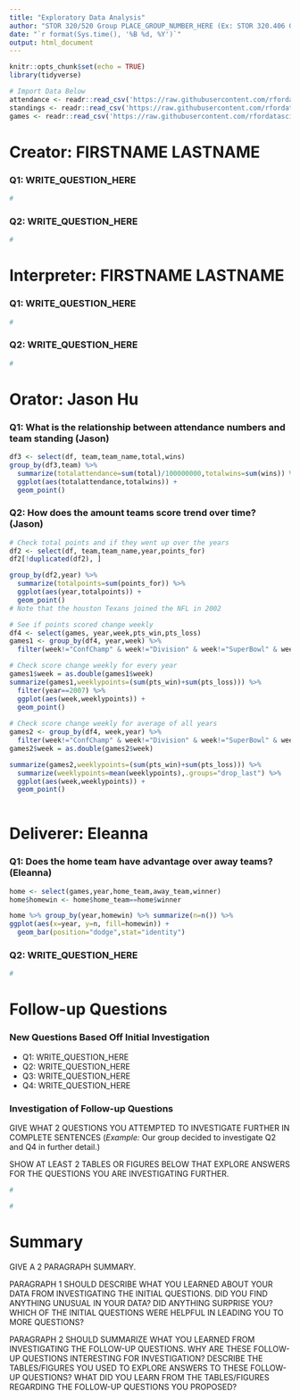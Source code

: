 ---
title: "Exploratory Data Analysis"
author: "STOR 320/520 Group PLACE_GROUP_NUMBER_HERE (Ex: STOR 320.406 Group 12)"
date: "`r format(Sys.time(), '%B %d, %Y')`"
output: html_document
---

```{r setup, include=FALSE}
knitr::opts_chunk$set(echo = TRUE)
library(tidyverse)

# Import Data Below
attendance <- readr::read_csv('https://raw.githubusercontent.com/rfordatascience/tidytuesday/master/data/2020/2020-02-04/attendance.csv')
standings <- readr::read_csv('https://raw.githubusercontent.com/rfordatascience/tidytuesday/master/data/2020/2020-02-04/standings.csv')
games <- readr::read_csv('https://raw.githubusercontent.com/rfordatascience/tidytuesday/master/data/2020/2020-02-04/games.csv')
```

# Creator: FIRSTNAME LASTNAME

### Q1: WRITE_QUESTION_HERE

```{r}
#
```

### Q2: WRITE_QUESTION_HERE

```{r}
#
```

# Interpreter: FIRSTNAME LASTNAME

### Q1: WRITE_QUESTION_HERE

```{r}
#
```

### Q2: WRITE_QUESTION_HERE

```{r}
#
```

# Orator: Jason Hu

### Q1: What is the relationship between attendance numbers and team standing (Jason)


```{r}
df3 <- select(df, team,team_name,total,wins)
group_by(df3,team) %>%
  summarize(totalattendance=sum(total)/100000000,totalwins=sum(wins)) %>%
  ggplot(aes(totalattendance,totalwins)) +
  geom_point()
```

### Q2: How does the amount teams score trend over time? (Jason)

```{r}
# Check total points and if they went up over the years
df2 <- select(df, team,team_name,year,points_for)
df2[!duplicated(df2), ]

group_by(df2,year) %>%
  summarize(totalpoints=sum(points_for)) %>%
  ggplot(aes(year,totalpoints)) +
  geom_point()
# Note that the houston Texans joined the NFL in 2002

```
```{r}
# See if points scored change weekly
df4 <- select(games, year,week,pts_win,pts_loss)
games1 <- group_by(df4, year,week) %>%
  filter(week!="ConfChamp" & week!="Division" & week!="SuperBowl" & week!="WildCard")

# Check score change weekly for every year
games1$week = as.double(games1$week)
summarize(games1,weeklypoints=(sum(pts_win)+sum(pts_loss))) %>%
  filter(year==2007) %>%
  ggplot(aes(week,weeklypoints)) +
  geom_point()
  
# Check score change weekly for average of all years
games2 <- group_by(df4, week,year) %>%
  filter(week!="ConfChamp" & week!="Division" & week!="SuperBowl" & week!="WildCard")
games2$week = as.double(games2$week)

summarize(games2,weeklypoints=(sum(pts_win)+sum(pts_loss))) %>%
  summarize(weeklypoints=mean(weeklypoints),.groups="drop_last") %>%
  ggplot(aes(week,weeklypoints)) +
  geom_point()
  
```

# Deliverer: Eleanna

### Q1: Does the home team have advantage over away teams? (Eleanna)

```{r}
home <- select(games,year,home_team,away_team,winner)
home$homewin <- home$home_team==home$winner

home %>% group_by(year,homewin) %>% summarize(n=n()) %>%
ggplot(aes(x=year, y=n, fill=homewin)) +
  geom_bar(position="dodge",stat="identity")
```

### Q2: WRITE_QUESTION_HERE

```{r}
#
```

# Follow-up Questions

### New Questions Based Off Initial Investigation

- Q1: WRITE_QUESTION_HERE
- Q2: WRITE_QUESTION_HERE
- Q3: WRITE_QUESTION_HERE 
- Q4: WRITE_QUESTION_HERE

### Investigation of Follow-up Questions

GIVE WHAT 2 QUESTIONS YOU ATTEMPTED TO INVESTIGATE FURTHER IN COMPLETE SENTENCES (*Example:* Our group decided to investigate Q2 and Q4 in further detail.)

SHOW AT LEAST 2 TABLES OR FIGURES BELOW THAT EXPLORE ANSWERS FOR THE QUESTIONS YOU ARE INVESTIGATING FURTHER.

```{r}
#
```

```{r}
#
```

# Summary

GIVE A 2 PARAGRAPH SUMMARY. 

PARAGRAPH 1 SHOULD DESCRIBE WHAT YOU LEARNED ABOUT YOUR DATA FROM INVESTIGATING THE INITIAL QUESTIONS. DID YOU FIND ANYTHING UNUSUAL IN YOUR DATA? DID ANYTHING SURPRISE YOU? WHICH OF THE INITIAL QUESTIONS WERE HELPFUL IN LEADING YOU TO MORE QUESTIONS?

PARAGRAPH 2 SHOULD SUMMARIZE WHAT YOU LEARNED FROM INVESTIGATING THE FOLLOW-UP QUESTIONS. WHY ARE THESE FOLLOW-UP QUESTIONS INTERESTING FOR INVESTIGATION? DESCRIBE THE TABLES/FIGURES YOU USED TO EXPLORE ANSWERS TO THESE FOLLOW-UP QUESTIONS? WHAT DID YOU LEARN FROM THE TABLES/FIGURES REGARDING THE FOLLOW-UP QUESTIONS YOU PROPOSED?















